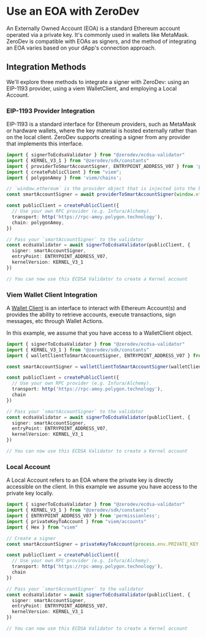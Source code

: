 
<VersionWarning version="5.3.x" /> 

# Use an EOA with ZeroDev

An Externally Owned Account (EOA) is a standard Ethereum account operated via a private key. It's commonly used in wallets like MetaMask. ZeroDev is compatible with EOAs as signers, and the method of integrating an EOA varies based on your dApp's connection approach.

## Integration Methods
We'll explore three methods to integrate a signer with ZeroDev: using an EIP-1193 provider, using a viem WalletClient, and employing a Local Account.

### EIP-1193 Provider Integration
EIP-1193 is a standard interface for Ethereum providers, such as MetaMask or hardware wallets, where the key material is hosted externally rather than on the local client. ZeroDev supports creating a signer from any provider that implements this interface.

```typescript
import { signerToEcdsaValidator } from "@zerodev/ecdsa-validator"
import { KERNEL_V3_1 } from "@zerodev/sdk/constants"
import { providerToSmartAccountSigner, ENTRYPOINT_ADDRESS_V07 } from 'permissionless';
import { createPublicClient } from "viem";
import { polygonAmoy } from 'viem/chains';

// `window.ethereum` is the provider object that is injected into the browser by a wallet, like metamask, that enables JSON RPC communication with the walelt.
const smartAccountSigner = await providerToSmartAccountSigner(window.ethereum);

const publicClient = createPublicClient({
  // Use your own RPC provider (e.g. Infura/Alchemy).
  transport: http('https://rpc-amoy.polygon.technology'),
  chain: polygonAmoy,
})

// Pass your `smartAccountSigner` to the validator
const ecdsaValidator = await signerToEcdsaValidator(publicClient, {
  signer: smartAccountSigner,
  entryPoint: ENTRYPOINT_ADDRESS_V07,
  kernelVersion: KERNEL_V3_1
})

// You can now use this ECDSA Validator to create a Kernel account
```

### Viem Wallet Client Integration
A [Wallet Client](https://viem.sh/docs/clients/wallet.html) is an interface to interact with Ethereum Account(s) and provides the ability to retrieve accounts, execute transactions, sign messages, etc through Wallet Actions.

In this example, we assume that you have access to a WalletClient object.
```typescript
import { signerToEcdsaValidator } from "@zerodev/ecdsa-validator"
import { KERNEL_V3_1 } from "@zerodev/sdk/constants"
import { walletClientToSmartAccountSigner, ENTRYPOINT_ADDRESS_V07 } from 'permissionless';

const smartAccountSigner = walletClientToSmartAccountSigner(walletClient);

const publicClient = createPublicClient({
  // Use your own RPC provider (e.g. Infura/Alchemy).
  transport: http('https://rpc-amoy.polygon.technology'),
  chain
})

// Pass your `smartAccountSigner` to the validator
const ecdsaValidator = await signerToEcdsaValidator(publicClient, {
  signer: smartAccountSigner,
  entryPoint: ENTRYPOINT_ADDRESS_V07,
  kernelVersion: KERNEL_V3_1
})

// You can now use this ECDSA Validator to create a Kernel account
```

### Local Account
A Local Account refers to an EOA where the private key is directly accessible on the client. In this example we assume you have access to the private key locally.

```typescript
import { signerToEcdsaValidator } from "@zerodev/ecdsa-validator"
import { KERNEL_V3_1 } from "@zerodev/sdk/constants"
import { ENTRYPOINT_ADDRESS_V07 } from 'permissionless';
import { privateKeyToAccount } from "viem/accounts"
import { Hex } from "viem"

// Create a signer
const smartAccountSigner = privateKeyToAccount(process.env.PRIVATE_KEY as Hex)

const publicClient = createPublicClient({
  // Use your own RPC provider (e.g. Infura/Alchemy).
  transport: http('https://rpc-amoy.polygon.technology'),
  chain
})

// Pass your `smartAccountSigner` to the validator
const ecdsaValidator = await signerToEcdsaValidator(publicClient, {
  signer: smartAccountSigner,
  entryPoint: ENTRYPOINT_ADDRESS_V07,
  kernelVersion: KERNEL_V3_1
})

// You can now use this ECDSA Validator to create a Kernel account
```
